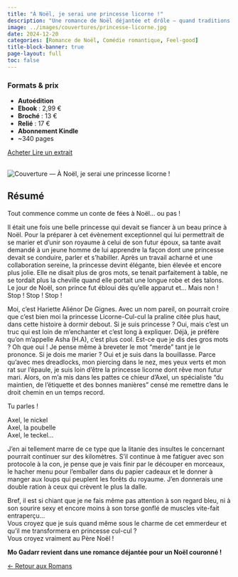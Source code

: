 ---
title: "À Noël, je serai une princesse licorne !"
description: "Une romance de Noël déjantée et drôle — quand traditions et caractère s’entrechoquent."
image: ../images/couvertures/princesse-licorne.jpg
date: 2024-12-20
categories: [Romance de Noël, Comédie romantique, Feel-good]
title-block-banner: true
page-layout: full
toc: false
---

<!-- ===== 1) FORMATS & PRIX EN PREMIER ===== -->
<section class="formats-prix-modern">

<div class="prix-left">
  <h3>Formats & prix</h3>
  <ul>
    <li><strong>Autoédition</strong></li>
    <li><strong>Ebook</strong> : 2,99 €</li>
    <li><strong>Broché</strong> : 13 €</li>
    <li><strong>Relié</strong> : 17 €</li>
    <li><strong>Abonnement Kindle</strong></li>
    <li>~340 pages</li>
  </ul>
</div>

<div class="prix-right">
  <a class="btn btn-primary"
     href="https://amzn.eu/d/3LY8JQI"
     target="_blank" rel="noopener noreferrer" role="button" aria-label="Acheter À Noël, je serai une princesse licorne ! sur Amazon">
     Acheter
  </a>
  <a class="btn btn-secondary"
     href="https://mogadarr.github.io/lire-mogadarr/romans/extraits/extrait-licorne.html"
     role="button"
     aria-label="Lire un extrait de À Noël, je serai une princesse licorne !">
     Lire un extrait
  </a>
  <br></br>
</div>

</section>

<!-- ===== 2) DEUX COLONNES (PHOTO À GAUCHE, TEXTE À DROITE) ===== -->
<section class="book-two-col reverse">

<div class="book-cover">
  <img src="../images/couvertures/princesse-licorne.jpg" alt="Couverture — À Noël, je serai une princesse licorne !">
</div>

<div class="resume">

## Résumé

Tout commence comme un conte de fées à Noël... ou pas !

Il était une fois une belle princesse qui devait se fiancer à un beau prince à Noël. Pour la préparer à cet évènement exceptionnel qui lui permettrait de se marier et d'unir son royaume à celui de son futur époux, sa tante avait demandé à un jeune homme de lui apprendre la façon dont une princesse devait se conduire, parler et s'habiller. Après un travail acharné et une collaboration sereine, la princesse devint élégante, bien élevée et encore plus jolie. Elle ne disait plus de gros mots, se tenait parfaitement à table, ne se tordait plus la cheville quand elle portait une longue robe et des talons. Le jour de Noël, son prince fut ébloui dès qu'elle apparut et...
Mais non ! Stop ! Stop ! Stop !

Moi, c'est Hariette Aliénor De Gignes. Avec un nom pareil, on pourrait croire que c'est bien moi la princesse Licorne-Cul-cul la praline citée plus haut, dans cette histoire à dormir debout. Si je suis princesse ? Oui, mais c'est un truc qui est loin de m'enchanter et c'est long à expliquer. Déjà, je préfère qu'on m'appelle Asha (H.A), c'est plus cool. Est-ce que je dis des gros mots ? Oh que oui ! Je pense même à breveter le mot "merde" tant je le prononce. Si je dois me marier ? Oui et je suis dans la bouillasse. Parce qu'avec mes dreadlocks, mon piercing dans le nez, mes yeux verts et mon rat sur l'épaule, je suis loin d'être la princesse licorne dont rêve mon futur mari. Alors, on m'a mis dans les pattes ce chieur d'Axel, un spécialiste "du maintien, de l'étiquette et des bonnes manières" censé me remettre dans le droit chemin en un temps record.

Tu parles !

Axel, le nickel  
Axel, la poubelle  
Axel, le teckel...  

J'en ai tellement marre de ce type que la litanie des insultes le concernant pourrait continuer sur des kilomètres. S'il continue à me fatiguer avec son protocole à la con, je pense que je vais finir par le découper en morceaux, le hacher menu pour l'emballer dans du papier cadeaux et le donner à manger aux loups qui peuplent les forêts du royaume. J'en donnerais une double ration à ceux qui crèvent le plus la dalle.

Bref, il est si chiant que je ne fais même pas attention à son regard bleu, ni à son sourire sexy et encore moins à son torse gonflé de muscles vite-fait entraperçu...  
Vous croyez que je suis quand même sous le charme de cet emmerdeur et qu'il me transformera en princesse cul-cul ?  
Vous croyez vraiment au Père Noël !

**Mo Gadarr revient dans une romance déjantée pour un Noël couronné !**

</div>

</section>

<!-- ===== 3) RETOUR ===== -->
<div class="back-home">
  <a href="../romans/index.qmd" class="btn-back" role="button" aria-label="Retour aux Romans">
    <span class="arrow">←</span> Retour aux Romans
  </a>
</div>
